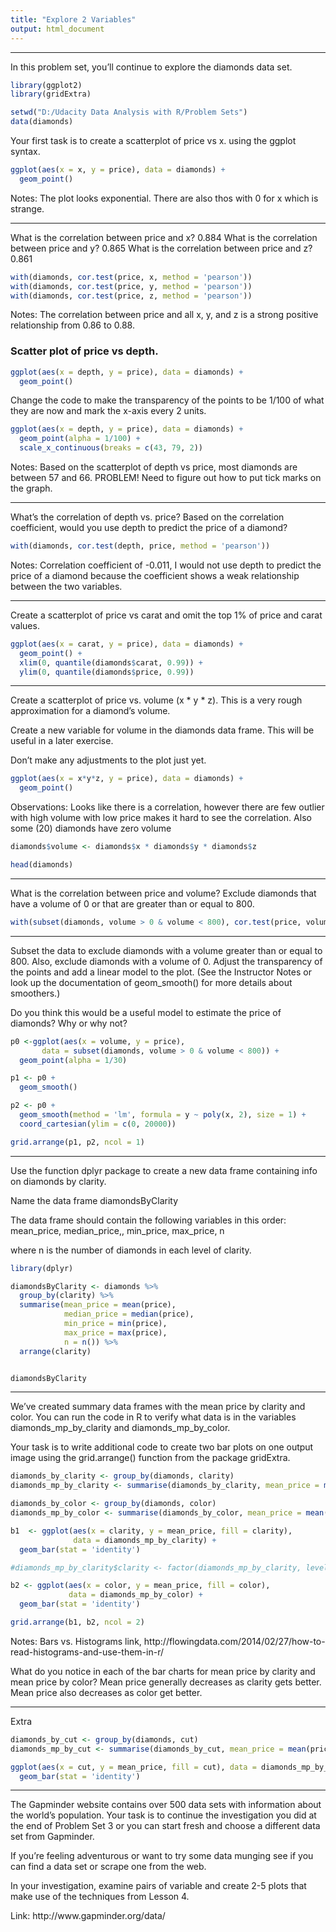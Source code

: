 ```yaml
---
title: "Explore 2 Variables"
output: html_document
---
```


***

In this problem set, you'll continue to explore the diamonds data set.

```r
library(ggplot2)
library(gridExtra)

setwd("D:/Udacity Data Analysis with R/Problem Sets")
data(diamonds)
```

Your first task is to create a scatterplot of price vs x. using the ggplot syntax.

```r
ggplot(aes(x = x, y = price), data = diamonds) +
  geom_point()
```

Notes: The plot looks exponential. There are also thos with 0 for x which is strange.

***

What is the correlation between price and x? 0.884
What is the correlation between price and y? 0.865
What is the correlation between price and z? 0.861

```r
with(diamonds, cor.test(price, x, method = 'pearson'))
with(diamonds, cor.test(price, y, method = 'pearson'))
with(diamonds, cor.test(price, z, method = 'pearson'))
```

Notes: The correlation between price and all x, y, and z is a strong positive relationship from 0.86 to 0.88.

### Scatter plot of price vs depth.

```r
ggplot(aes(x = depth, y = price), data = diamonds) +
  geom_point()
```

Change the code to make the transparency of the points to be 1/100 of what they are now and mark
the x-axis every 2 units.

```r
ggplot(aes(x = depth, y = price), data = diamonds) +
  geom_point(alpha = 1/100) +
  scale_x_continuous(breaks = c(43, 79, 2))
```

Notes: Based on the scatterplot of depth vs price, most diamonds are between 57 and 66.
PROBLEM! Need to figure out how to put tick marks on the graph.

***

What's the correlation of depth vs. price?
Based on the correlation coefficient, would you use depth to predict the price of a diamond?

```r
with(diamonds, cor.test(depth, price, method = 'pearson'))
```

Notes: Correlation coefficient of -0.011, I would not use depth to predict the price of a diamond
because the coefficient shows a weak relationship between the two variables.

***

Create a scatterplot of price vs carat and omit the top 1% of price and carat values.

```r
ggplot(aes(x = carat, y = price), data = diamonds) +
  geom_point() +
  xlim(0, quantile(diamonds$carat, 0.99)) +
  ylim(0, quantile(diamonds$price, 0.99))
```

***

Create a scatterplot of price vs. volume (x * y * z).
This is a very rough approximation for a diamond's volume.

Create a new variable for volume in the diamonds data frame.
This will be useful in a later exercise.

Don't make any adjustments to the plot just yet.

```r
ggplot(aes(x = x*y*z, y = price), data = diamonds) +
  geom_point()
```

Observations: Looks like there is a correlation, however there are few outlier with high volume with low price makes it hard to see the correlation. Also some (20) diamonds have zero volume

```r
diamonds$volume <- diamonds$x * diamonds$y * diamonds$z

head(diamonds)
```

***

What is the correlation between price and volume? Exclude diamonds that have a volume of 0 or
that are greater than or equal to 800.

```r
with(subset(diamonds, volume > 0 & volume < 800), cor.test(price, volume, method = 'pearson'))
```

***

Subset the data to exclude diamonds with a volume greater than or equal to 800. Also, exclude diamonds
with a volume of 0. Adjust the transparency of the points and add a linear model to the plot. (See the
Instructor Notes or look up the documentation of geom_smooth() for more details about smoothers.)

Do you think this would be a useful model to estimate the price of diamonds? Why or why not?

```r
p0 <-ggplot(aes(x = volume, y = price),
       data = subset(diamonds, volume > 0 & volume < 800)) +
  geom_point(alpha = 1/30)

p1 <- p0 +
  geom_smooth()

p2 <- p0 +
  geom_smooth(method = 'lm', formula = y ~ poly(x, 2), size = 1) +
  coord_cartesian(ylim = c(0, 20000))

grid.arrange(p1, p2, ncol = 1)
```

***

Use the function dplyr package to create a new data frame containing info on diamonds by clarity.

Name the data frame diamondsByClarity

The data frame should contain the following variables in this order:
mean_price, median_price,, min_price, max_price, n

where n is the number of diamonds in each level of clarity.

```r
library(dplyr)

diamondsByClarity <- diamonds %>%
  group_by(clarity) %>%
  summarise(mean_price = mean(price),
            median_price = median(price),
            min_price = min(price),
            max_price = max(price),
            n = n()) %>%
  arrange(clarity)


diamondsByClarity
```

***

We've created summary data frames with the mean price by clarity and color. You can run the code in R to
verify what data is in the variables diamonds_mp_by_clarity and diamonds_mp_by_color.

Your task is to write additional code to create two bar plots on one output image using the grid.arrange()
function from the package gridExtra.

```r
diamonds_by_clarity <- group_by(diamonds, clarity)
diamonds_mp_by_clarity <- summarise(diamonds_by_clarity, mean_price = mean(price))

diamonds_by_color <- group_by(diamonds, color)
diamonds_mp_by_color <- summarise(diamonds_by_color, mean_price = mean(price))

b1  <- ggplot(aes(x = clarity, y = mean_price, fill = clarity),
              data = diamonds_mp_by_clarity) +
  geom_bar(stat = 'identity')

#diamonds_mp_by_clarity$clarity <- factor(diamonds_mp_by_clarity, levels = c("I1", "SI1", "SI2", "VS1", "VS2", "VVS1", "VVS2", "IF"))

b2 <- ggplot(aes(x = color, y = mean_price, fill = color),
             data = diamonds_mp_by_color) +
  geom_bar(stat = 'identity')

grid.arrange(b1, b2, ncol = 2)
```

Notes: Bars vs. Histograms link, http://flowingdata.com/2014/02/27/how-to-read-histograms-and-use-them-in-r/

What do you notice in each of the bar charts for mean price by clarity and mean price by color?
Mean price generally decreases as clarity gets better. Mean price also decreases as color get better.

***

Extra

```r
diamonds_by_cut <- group_by(diamonds, cut)
diamonds_mp_by_cut <- summarise(diamonds_by_cut, mean_price = mean(price))

ggplot(aes(x = cut, y = mean_price, fill = cut), data = diamonds_mp_by_cut) +
  geom_bar(stat = 'identity')
```

***

The Gapminder website contains over 500 data sets with information about
the world's population. Your task is to continue the investigation you did at the
end of Problem Set 3 or you can start fresh and choose a different
data set from Gapminder.

If you're feeling adventurous or want to try some data munging see if you can
find a data set or scrape one from the web.

In your investigation, examine pairs of variable and create 2-5 plots that make
use of the techniques from Lesson 4.

Link: http://www.gapminder.org/data/



